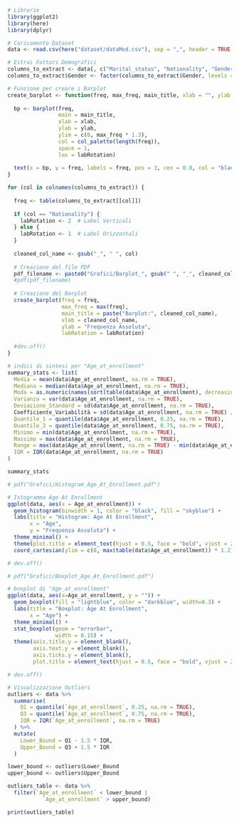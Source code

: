 ```r
# Librerie
library(ggplot2)
library(here)
library(dplyr)

# Caricamento Dataset
data <- read.csv(here("dataset/dataMod.csv"), sep = ",", header = TRUE, check.names = FALSE)

# Estrai Fattori Demografici
columns_to_extract <- data[, c("Marital_status", "Nationality", "Gender")]
columns_to_extract$Gender <- factor(columns_to_extract$Gender, levels = c(0, 1), labels = c("Female", "Male"))

# Funzione per creare i Barplot
create_barplot <- function(freq, max_freq, main_title, xlab = "", ylab = "Frequenza", col_palette = rainbow, labRotation = 1) {
  
  bp <- barplot(freq, 
                main = main_title,
                xlab = xlab,
                ylab = ylab,
                ylim = c(0, max_freq * 1.3),
                col = col_palette(length(freq)),
                space = 1,
                las = labRotation)
  
  text(x = bp, y = freq, labels = freq, pos = 3, cex = 0.8, col = "black")
}

for (col in colnames(columns_to_extract)) {
  
  freq <- table(columns_to_extract[[col]])
  
  if (col == "Nationality") {
    labRotation <- 2  # Label Verticali
  } else {
    labRotation <- 1  # Label Orizzontali
  }
  
  cleaned_col_name <- gsub("_", " ", col)
  
  # Creazione del file PDF
  pdf_filename <- paste0("Grafici/Barplot_", gsub(" ", "_", cleaned_col_name), ".pdf")
  #pdf(pdf_filename)
  
  # Creazione del Barplot
  create_barplot(freq = freq, 
                 max_freq = max(freq), 
                 main_title = paste("Barplot:", cleaned_col_name), 
                 xlab = cleaned_col_name, 
                 ylab = "Frequenza Assoluta",
                 labRotation = labRotation)
  
  #dev.off()
}

```


```r
# indici di sintesi per "Age_at_enrollment"
summary_stats <- list(
  Media = mean(data$Age_at_enrollment, na.rm = TRUE),
  Mediana = median(data$Age_at_enrollment, na.rm = TRUE),
  Moda = as.numeric(names(sort(table(data$Age_at_enrollment), decreasing = TRUE)[1])),
  Varianza = var(data$Age_at_enrollment, na.rm = TRUE),
  Deviazione_Standard = sd(data$Age_at_enrollment, na.rm = TRUE),
  Coefficiente_Variabilità = sd(data$Age_at_enrollment, na.rm = TRUE) / mean(data$Age_at_enrollment, na.rm = TRUE) * 100,
  Quantile_1 = quantile(data$Age_at_enrollment, 0.25, na.rm = TRUE),
  Quantile_3 = quantile(data$Age_at_enrollment, 0.75, na.rm = TRUE),
  Minimo = min(data$Age_at_enrollment, na.rm = TRUE),
  Massimo = max(data$Age_at_enrollment, na.rm = TRUE),
  Range = max(data$Age_at_enrollment, na.rm = TRUE) - min(data$Age_at_enrollment, na.rm = TRUE),
  IQR = IQR(data$Age_at_enrollment, na.rm = TRUE)
)

summary_stats
```
```r
# pdf("Grafici/Histogram_Age_At_Enrollment.pdf")

# Istogramma Age At Enrollment
ggplot(data, aes(x = Age_at_enrollment)) +
  geom_histogram(binwidth = 1, color = "black", fill = "skyblue") +
  labs(title = "Histogram: Age At Enrollment",
       x = "Age",
       y = "Frequenza Assoluta") +
  theme_minimal() +
  theme(plot.title = element_text(hjust = 0.5, face = "bold", vjust = 2)) +
  coord_cartesian(ylim = c(0, max(table(data$Age_at_enrollment)) * 1.2))

# dev.off()
```

```r
# pdf("Grafici/Boxplot_Age_At_Enrollment.pdf")

# boxplot di "Age_at_enrollment"
ggplot(data, aes(x=Age_at_enrollment, y = "")) +
  geom_boxplot(fill = "lightblue", color = "darkblue", width=0.3) +
  labs(title = "Boxplot: Age At Enrollment",
       x = "Age") +
  theme_minimal() +
  stat_boxplot(geom = "errorbar",
               width = 0.15) +
  theme(axis.title.y = element_blank(),
        axis.text.y = element_blank(),   
        axis.ticks.y = element_blank(),
        plot.title = element_text(hjust = 0.5, face = "bold", vjust = 2))

# dev.off()

# Visualizzazione Outliers
outliers <- data %>%
  summarise(
    Q1 = quantile(`Age_at_enrollment`, 0.25, na.rm = TRUE),
    Q3 = quantile(`Age_at_enrollment`, 0.75, na.rm = TRUE),
    IQR = IQR(`Age_at_enrollment`, na.rm = TRUE)
  ) %>%
  mutate(
    Lower_Bound = Q1 - 1.5 * IQR,
    Upper_Bound = Q3 + 1.5 * IQR
  )

lower_bound <- outliers$Lower_Bound
upper_bound <- outliers$Upper_Bound

outliers_table <- data %>%
  filter(`Age_at_enrollment` < lower_bound |
           `Age_at_enrollment` > upper_bound)

print(outliers_table)

```